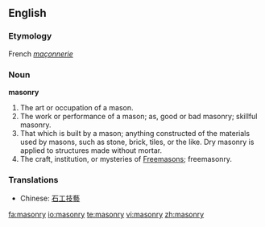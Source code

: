 ==English==

===Etymology===
French ''[[maçonnerie]]''
===Noun===
'''masonry'''

#The art or occupation of a mason.
#The work or performance of a mason; as, good or bad masonry; skillful masonry.
#That which is built by a mason; anything constructed of the materials used by masons, such as stone, brick, tiles, or the like. Dry masonry is applied to structures made without mortar.
#The craft, institution, or mysteries of [[Freemason]]s; freemasonry.

===Translations===
*Chinese: [[石工技藝]]

[[fa:masonry]]
[[io:masonry]]
[[te:masonry]]
[[vi:masonry]]
[[zh:masonry]]